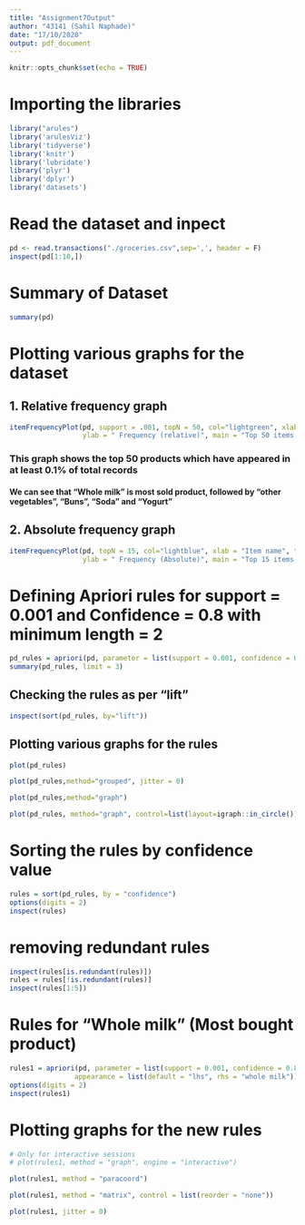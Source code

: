 ```yaml
---
title: "Assignment7Output"
author: "43141 (Sahil Naphade)"
date: "17/10/2020"
output: pdf_document
---
```


```r
knitr::opts_chunk$set(echo = TRUE)
```

# Importing the libraries
```r
library("arules")
library('arulesViz')
library('tidyverse')
library('knitr')
library('lubridate')
library('plyr')
library('dplyr')
library('datasets')
```

# Read the dataset and inpect
```r
pd <- read.transactions("./groceries.csv",sep=',', header = F)
inspect(pd[1:10,])
```
# Summary of Dataset
```r
summary(pd)
```

# Plotting various graphs for the dataset
## 1. Relative frequency graph
```r
itemFrequencyPlot(pd, support = .001, topN = 50, col="lightgreen", xlab = "Item name", 
                  ylab = " Frequency (relative)", main = "Top 50 items with 0.001 support (relative)")
```
### This graph shows the top 50 products which have appeared in at least 0.1% of total records
#### We can see that "Whole milk" is most sold product, followed by "other vegetables", "Buns", "Soda" and "Yogurt"

## 2. Absolute frequency graph
```r
itemFrequencyPlot(pd, topN = 15, col="lightblue", xlab = "Item name", type = "absolute", 
                  ylab = " Frequency (Absolute)", main = "Top 15 items (absolute frequency)")
```

# Defining Apriori rules for support = 0.001 and Confidence = 0.8 with minimum length = 2
```r
pd_rules = apriori(pd, parameter = list(support = 0.001, confidence = 0.8, minlen = 2))
summary(pd_rules, limit = 3)
```
## Checking the rules as per "lift"
```r
inspect(sort(pd_rules, by="lift"))
```
## Plotting various graphs for the rules
```r
plot(pd_rules)
```
```r
plot(pd_rules,method="grouped", jitter = 0)
```
```r
plot(pd_rules,method="graph")
```
```r
plot(pd_rules, method="graph", control=list(layout=igraph::in_circle()))
```
# Sorting the rules by confidence value
```r
rules = sort(pd_rules, by = "confidence")
options(digits = 2)
inspect(rules)
```

# removing redundant rules
```r
inspect(rules[is.redundant(rules)])
rules = rules[!is.redundant(rules)]
inspect(rules[1:5])
```
# Rules for "Whole milk" (Most bought product)
```r
rules1 = apriori(pd, parameter = list(support = 0.001, confidence = 0.8, minlen = 2),
                appearance = list(default = "lhs", rhs = "whole milk"))
options(digits = 2)
inspect(rules1)
```
# Plotting graphs for the new rules
```r
# Only for interactive sessions
# plot(rules1, method = "graph", engine = "interactive")
```
```r
plot(rules1, method = "paracoord")
```
```r
plot(rules1, method = "matrix", control = list(reorder = "none"))
```
```r
plot(rules1, jitter = 0)
```

